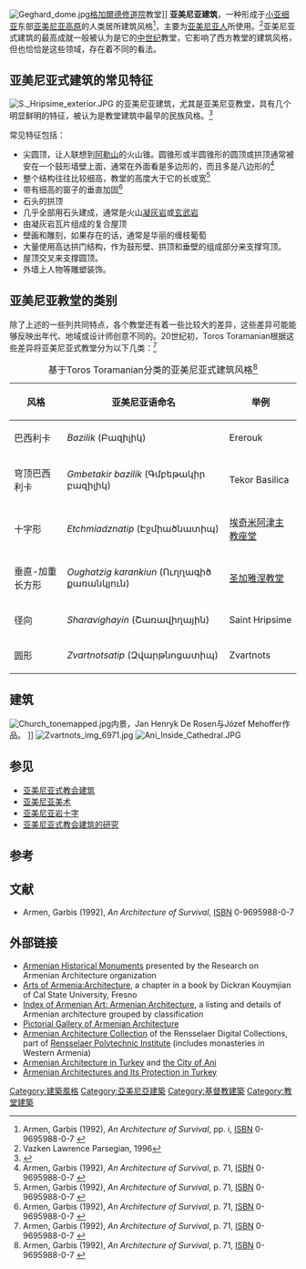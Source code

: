 {{Expand English|Armenian architecture}}
[[File:Geghard_dome.jpg|right]][[格加爾德修道院|格加爾德修道院]]教堂]]
{{亞美尼亞文化}}
'''亚美尼亚建筑'''，一种形成于[[小亚细亚|小亚细亚]]东部[[亚美尼亚高原|亚美尼亚高原]]的人类居所建筑风格<ref><span class="citation" id="CITEREFArmen1992">Armen, Garbis (1992), ''An Architecture of Survival'', pp. i, [[国际标准书号|ISBN]] 0-9695988-0-7</span><span class="citation" id="CITEREFArmen1992"></span><span class="Z3988" title="ctx_ver=Z39.88-2004&rfr_id=info%3Asid%2Fen.wikipedia.org%3AArmenian+architecture&rft.au=Armen%2C+Garbis&rft.aufirst=Garbis&rft.aulast=Armen&rft.btitle=An+Architecture+of+Survival&rft.date=1992&rft.genre=book&rft.isbn=0-9695988-0-7&rft.pages=i&rft_val_fmt=info%3Aofi%2Ffmt%3Akev%3Amtx%3Abook"> </span></ref>，主要为[[亚美尼亚人|亚美尼亚人]]所使用。<ref>Vazken Lawrence Parsegian, 1996</ref>亚美尼亚式建筑的最高成就一般被认为是它的[[中世纪|中世纪]]教堂，它影响了西方教堂的建筑风格，但也恰恰是这些领域，存在着不同的看法。

== 亚美尼亚式建筑的常见特征 ==
[[File:S._Hripsime_exterior.JPG|thumb]]
{{le|中世纪建筑|Medieval architecture|中世纪}}的亚美尼亚建筑，尤其是亚美尼亚教堂，具有几个明显鲜明的特征，被认为是教堂建筑中最早的民族风格。<ref name="CSU">{{Cite web |url=http://armenianstudies.csufresno.edu/arts_of_armenia/architecture.htm |title=Architecture, Arts of Armenia (c) Dr. Dickran Kouymjian , Armenian Studies Program, California State University, Fresno |accessdate=2015-09-17 |archive-date=2008-12-31 |archive-url=https://web.archive.org/web/20081231160331/http://armenianstudies.csufresno.edu/arts_of_armenia/architecture.htm |dead-url=no }}</ref>

常见特征包括：
* 尖圆顶，让人联想到[[亞拉拉特山|阿勒山]]的火山锥。圆锥形或半圆锥形的圆顶或拱顶通常被安在一个鼓形墙壁上面，通常在外面看是多边形的，而且多是八边形的<ref name="GA1992-p71"><span class="citation">Armen, Garbis (1992), ''An Architecture of Survival'', p. 71, [[国际标准书号|ISBN]] 0-9695988-0-7</span><span class="citation"></span><span class="Z3988" title="ctx_ver=Z39.88-2004&rfr_id=info%3Asid%2Fen.wikipedia.org%3AArmenian+architecture&rft.au=Armen%2C+Garbis&rft.aufirst=Garbis&rft.aulast=Armen&rft.btitle=An+Architecture+of+Survival&rft.date=1992&rft.genre=book&rft.isbn=0-9695988-0-7&rft.pages=71&rft_val_fmt=info%3Aofi%2Ffmt%3Akev%3Amtx%3Abook"> </span></ref>
* 整个结构往往比较细高，教堂的高度大于它的长或宽<ref name="GA1992-p71"><span class="citation">Armen, Garbis (1992), ''An Architecture of Survival'', p. 71, [[国际标准书号|ISBN]] 0-9695988-0-7</span><span class="citation"></span><span class="Z3988" title="ctx_ver=Z39.88-2004&rfr_id=info%3Asid%2Fen.wikipedia.org%3AArmenian+architecture&rft.au=Armen%2C+Garbis&rft.aufirst=Garbis&rft.aulast=Armen&rft.btitle=An+Architecture+of+Survival&rft.date=1992&rft.genre=book&rft.isbn=0-9695988-0-7&rft.pages=71&rft_val_fmt=info%3Aofi%2Ffmt%3Akev%3Amtx%3Abook"> </span></ref>
* 带有细高的窗子的垂直加固<ref name="GA1992-p71"><span class="citation">Armen, Garbis (1992), ''An Architecture of Survival'', p. 71, [[国际标准书号|ISBN]] 0-9695988-0-7</span><span class="citation"></span><span class="Z3988" title="ctx_ver=Z39.88-2004&rfr_id=info%3Asid%2Fen.wikipedia.org%3AArmenian+architecture&rft.au=Armen%2C+Garbis&rft.aufirst=Garbis&rft.aulast=Armen&rft.btitle=An+Architecture+of+Survival&rft.date=1992&rft.genre=book&rft.isbn=0-9695988-0-7&rft.pages=71&rft_val_fmt=info%3Aofi%2Ffmt%3Akev%3Amtx%3Abook"> </span></ref>
* 石头的拱顶
* 几乎全部用石头建成，通常是火山[[凝灰岩|凝灰岩]]或[[玄武岩|玄武岩]]
* 由凝灰岩瓦片组成的复合屋顶
* 壁画和雕刻，如果存在的话，通常是华丽的缠枝葡萄
* 大量使用高达拱门结构，作为鼓形壁、拱顶和垂壁的组成部分来支撑穹顶。
* 屋顶交叉来支撑圆顶。
* 外墙上人物等雕塑装饰。

== 亚美尼亚教堂的类别 ==
除了上述的一些列共同特点，各个教堂还有着一些比较大的差异，这些差异可能能够反映出年代、地域或设计师创意不同的。20世纪初，Toros Toramanian根据这些差异将亚美尼亚式教堂分为以下几类：<ref name="GA1992-p71"><span class="citation">Armen, Garbis (1992), ''An Architecture of Survival'', p. 71, [[国际标准书号|ISBN]] 0-9695988-0-7</span><span class="citation"></span><span class="Z3988" title="ctx_ver=Z39.88-2004&rfr_id=info%3Asid%2Fen.wikipedia.org%3AArmenian+architecture&rft.au=Armen%2C+Garbis&rft.aufirst=Garbis&rft.aulast=Armen&rft.btitle=An+Architecture+of+Survival&rft.date=1992&rft.genre=book&rft.isbn=0-9695988-0-7&rft.pages=71&rft_val_fmt=info%3Aofi%2Ffmt%3Akev%3Amtx%3Abook"> </span></ref>
{| class="wikitable" style="width: 75%; text-align: center; margin-bottom: 10px;"
|+基于Toros Toramanian分类的亚美尼亚式建筑风格<ref name="GA1992-p71"><span class="citation">Armen, Garbis (1992), ''An Architecture of Survival'', p. 71, [[国际标准书号|ISBN]] 0-9695988-0-7</span><span class="citation"></span><span class="Z3988" title="ctx_ver=Z39.88-2004&rfr_id=info%3Asid%2Fen.wikipedia.org%3AArmenian+architecture&rft.au=Armen%2C+Garbis&rft.aufirst=Garbis&rft.aulast=Armen&rft.btitle=An+Architecture+of+Survival&rft.date=1992&rft.genre=book&rft.isbn=0-9695988-0-7&rft.pages=71&rft_val_fmt=info%3Aofi%2Ffmt%3Akev%3Amtx%3Abook"> </span></ref>
! 风格 
! 亚美尼亚语命名
! 举例
|-
| 巴西利卡 
| ''Bazilik'' (Բազիլիկ)
| Ererouk
|-
|穹顶巴西利卡 
| ''Gmbetakir bazilik'' (Գմբեթակիր բազիլիկ)
| Tekor Basilica
|-
| 十字形 
| ''Etchmiadznatip'' (Էջմիածնատիպ)
| [[埃奇米阿津主教座堂|埃奇米阿津主教座堂]]
|-
| 垂直-加重长方形 
| ''Oughatzig karankiun'' (Ուղղագիծ քառանկյուն)
| [[圣加雅涅教堂|圣加雅涅教堂]]
|-
| 径向 
| ''Sharavighayin'' (Շառավիղային)
| Saint Hripsime
|-
| 圆形 
| ''Zvartnotsatip'' (Զվարթնոցատիպ)
| Zvartnots
|}

== 建筑 ==
[[File:Church_tonemapped.jpg|right]]内景，Jan Henryk De Rosen与Józef Mehoffer作品。 ]]
[[File:Zvartnots_img_6971.jpg|left]]
[[File:Ani_Inside_Cathedral.JPG|right]]

== 参见 ==
* [[亚美尼亚式教会建筑|亚美尼亚式教会建筑]]
* [[亚美尼亚美术|亚美尼亚美术]]
* [[亚美尼亚岩十字|亚美尼亚岩十字]]
* [[亚美尼亚式教会建筑的研究|亚美尼亚式教会建筑的研究]]

== 参考 ==
{{Reflist}}

== 文献 ==
* <span class="citation">Armen, Garbis (1992), ''An Architecture of Survival'', [[国际标准书号|ISBN]] 0-9695988-0-7</span><span class="citation"></span><span class="Z3988" title="ctx_ver=Z39.88-2004&rfr_id=info%3Asid%2Fen.wikipedia.org%3AArmenian+architecture&rft.au=Armen%2C+Garbis&rft.aufirst=Garbis&rft.aulast=Armen&rft.btitle=An+Architecture+of+Survival&rft.date=1992&rft.genre=book&rft.isbn=0-9695988-0-7&rft_val_fmt=info%3Aofi%2Ffmt%3Akev%3Amtx%3Abook"> </span>

== 外部链接 ==
* [http://www.armenianarchitecture.am/v2/index.php?Language=2 Armenian Historical Monuments]{{Wayback|url=http://www.armenianarchitecture.am/v2/index.php?Language=2 |date=20150923173718 }} presented by the Research on Armenian Architecture organization
* [https://web.archive.org/web/20081231160331/http://armenianstudies.csufresno.edu/arts_of_armenia/architecture.htm Arts of Armenia:Architecture], a chapter in a book by Dickran Kouymjian of Cal State University, Fresno
* [https://web.archive.org/web/20090611071858/http://armenianstudies.csufresno.edu/iaa_architecture/index.htm Index of Armenian Art: Armenian Architecture], a listing and details of Armenian architecture grouped by classification
* [https://web.archive.org/web/20120623011841/http://www.kamit.jp/18_armenia/gallery_eng.htm Pictorial Gallery of Armenian Architecture]
* [http://digitool.rpi.edu:8881/R/3EICQBYRI1RSQ936658IRU8LN5GPYMYGRUP2VUR3I9FA2UDVPP-00979?func=collections-result&collection_id=1137 Armenian Architecture Collection]{{Wayback|url=http://digitool.rpi.edu:8881/R/3EICQBYRI1RSQ936658IRU8LN5GPYMYGRUP2VUR3I9FA2UDVPP-00979?func=collections-result&collection_id=1137 |date=20190222032838 }} of the Rensselaer Digital Collections, part of [[伦斯勒理工学院|Rensselaer Polytechnic Institute]] (includes monasteries in Western Armenia)
* [http://www.virtualani.org/beyondani.htm Armenian Architecture in Turkey]{{Wayback|url=http://www.virtualani.org/beyondani.htm |date=20151128010451 }} and [http://www.virtualani.org/citymap.htm the City of Ani]{{Wayback|url=http://www.virtualani.org/citymap.htm |date=20151105121349 }}
* [https://web.archive.org/web/20111113015655/http://www.strategicoutlook.org/2011/08/armenian-architectures-and-its-protection-in-turkey/ Armenian Architectures and Its Protection in Turkey]
[[Category:建築風格|Category:建築風格]]
[[Category:亞美尼亞建築|Category:亞美尼亞建築]]
[[Category:基督教建築|Category:基督教建築]]
[[Category:教堂建築|Category:教堂建築]]
